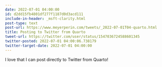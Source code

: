 ```yaml
---
date: 2022-07-01 04:00:00
id: d2dd15fb4801df277f1187d0d3acd111
include-in-header: _msft-clarity.html
post-type: text
post-url: https://www.meyerperin.com/tweets/_2022-07-01T04-quarto.html
title: Posting to Twitter from Quarto
tweet-url: https://twitter.com/user/status/1547036724588601345
twitter-posted: 2022-07-01 04:00:06.738179
twitter-target-date: 2022-07-01 04:00:00
---
```

I love that I can post directly to Twitter from Quarto!